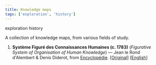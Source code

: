 ```yaml
---
title: Knowledge maps
tags: ['exploration', 'history']
---
```


<NoteTag color="beige">exploration</NoteTag>
<NoteTag color="beige">history</NoteTag>

A collection of knowledge maps, from various fields of study.

1. **Système Figuré des Connaissances Humaines (c. 1783)** (*Figurative System of Organisation of Human Knowledge*) — Jean le Rond d'Alembert & Denis Diderot, from [Encyclopédie](https://en.wikipedia.org/wiki/Encyclop%C3%A9die).
  [[Original](https://en.wikipedia.org/wiki/File:ENC_SYSTEME_FIGURE.jpeg)] [[English](https://quod.lib.umich.edu/d/did/tree.html)]
  <zimg
    src = "knowledge-maps/system-figure.jpeg"
    alt= "Système Figuré des Connaissances Humaines, or Figurative System of Organisation of Human Knowledge  (circa 1783), by Jean le Rond d'Alembert & Denis Diderot, from the Encyclopédie"
  />
